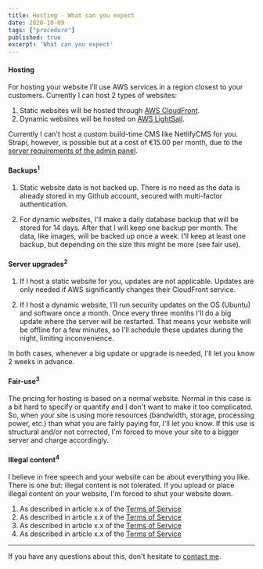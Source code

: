 ```yaml
---
title: Hosting - What can you expect
date: 2020-10-09
tags: ["procedure"]
published: true
excerpt: 'What can you expect'
---
```


#### Hosting

For hosting your website I'll use AWS services in a region closest to your customers. Currently I can host 2 types of websites:

1. Static websites will be hosted through [AWS CloudFront](https://aws.amazon.com/cloudfront/).
2. Dynamic websites will be hosted on [AWS LightSail](https://aws.amazon.com/lightsail/).

Currently I can't host a custom build-time CMS like NetlifyCMS for you. Strapi, however, is possible but at a cost of €15.00 per month, due to the [server requirements of the admin panel](https://strapi.io/documentation/3.0.0-beta.x/deployment/amazon-aws.html#_3-click-on-the-blue-launch-instance-button).

#### Backups<sup>1</sup>

1. Static website data is not backed up. There is no need as the data is already stored in my Github account, secured with multi-factor authentication.

2. For dynamic websites, I'll make a daily database backup that will be stored for 14 days. After that I will keep one backup per month. The data, like images, will be backed up once a week. I'll keep at least one backup, but depending on the size this might be more (see fair use).

#### Server upgrades<sup>2</sup>

1. If I host a static website for you, updates are not applicable. Updates are only needed if AWS significantly changes their CloudFront service.

2. If I host a dynamic website, I'll run security updates on the OS (Ubuntu) and software once a month. Once every three months I'll do a big update where the server will be restarted. That means your website will be offline for a few minutes, so I'll schedule these updates during the night, limiting inconvenience.

In both cases, whenever a big update or upgrade is needed, I'll let you know 2 weeks in advance.

#### Fair-use<sup>3</sup>

The pricing for hosting is based on a normal website. Normal in this case is a bit hard to specify or quantify and I don't want to make it too complicated. So, when your site is using more resources (bandwidth, storage, processing power, etc.) than what you are fairly paying for, I'll let you know. If this use is structural and/or not corrected, I'm forced to move your site to a bigger server and charge accordingly.

#### Illegal content<sup>4</sup>

I believe in free speech and your website can be about everything you like. There is one but: illegal content is not tolerated. If you upload or place illegal content on your website, I'm forced to shut your website down.

1. As described in article x.x of the [Terms of Service](/terms-of-service)
2. As described in article x.x of the [Terms of Service](/terms-of-service)
3. As described in article x.x of the [Terms of Service](/terms-of-service)
4. As described in article x.x of the [Terms of Service](/terms-of-service)

***

If you have any questions about this, don't hesitate to [contact me](/home#Contact).